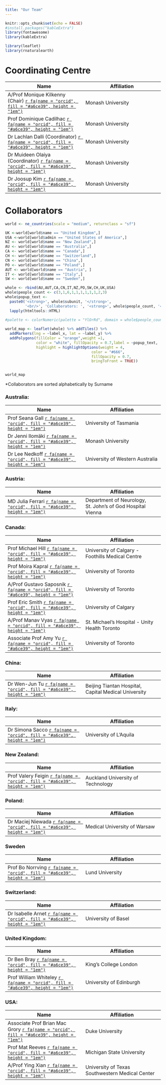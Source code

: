 ```yaml
---
title: "Our Team"
---
```


```r
knitr::opts_chunk$set(echo = FALSE)
#install.packages("kableExtra")
library(fontawesome)
library(kableExtra)

library(leaflet)
library(rnaturalearth)
```

<head>
<link rel="preconnect" href="https://fonts.googleapis.com">
<link rel="preconnect" href="https://fonts.gstatic.com" crossorigin>
<link href="https://fonts.googleapis.com/css2?family=Roboto:ital,wght@0,100;0,300;0,400;0,500;0,700;0,900;1,100;1,300;1,400;1,500;1,700;1,900&display=swap" rel="stylesheet">
</head>

# Coordinating Centre

<body>
<table id="example" class="display" style="width:100%">
        <thead>
            <tr>
                <th style="width:50%">Name</th>
                <th>Affiliation</th>
            </tr>
        </thead>
        <tbody>
            <tr>
                <td>A/Prof Monique Kilkenny (Chair) <a href="https://orcid.org/0000-0002-3375-287X" target="_blank">`r fa(name = "orcid", fill = "#a6ce39", height = "1em")`</a></td>
                <td>Monash University</td>
            </tr>
            <tr>
                <td>Prof Dominique Cadilhac <a href="https://orcid.org/0000-0001-8162-682X" target="_blank">`r fa(name = "orcid", fill = "#a6ce39", height = "1em")`</a></td>
                <td>Monash University</td>
            </tr>
            <tr>
                <td>Dr Lachlan Dalli (Coordinator) <a href="https://orcid.org/0000-0003-1449-9132" target="_blank">`r fa(name = "orcid", fill = "#a6ce39", height = "1em")`</a></td>
                <td>Monash University</td>
            </tr>
            <tr>
                <td>Dr Muideen Olaiya (Coordinator) <a href="https://orcid.org/0000-0002-4070-0533" target="_blank">`r fa(name = "orcid", fill = "#a6ce39", height = "1em")`</a></td>
                <td>Monash University</td>
            </tr>
            <tr>
                <td>Dr Joosup Kim <a href="https://orcid.org/0000-0002-4079-0428" target="_blank">`r fa(name = "orcid", fill = "#a6ce39", height = "1em")`</a></td>
                <td>Monash University</td>
            </tr>
        </tbody>
</table>
</body>

# Collaborators

```r

world <- ne_countries(scale = "medium", returnclass = "sf")

UK <-world[world$name == "United Kingdom",]
USA <-world[world$admin == "United States of America",]
NZ <- world[world$name == "New Zealand",]
AU <- world[world$name == "Australia",]
CA <- world[world$name == "Canada",]
CH <- world[world$name == "Switzerland",]
CN <- world[world$name == "China",]
PO <- world[world$name == "Poland",]
AUT <- world[world$name == "Austria", ]
IT <- world[world$name == "Italy",]
SW <- world[world$name == "Sweden",]

whole <- rbind(AU,AUT,CA,CN,IT,NZ,PO,SW,CH,UK,USA)
whole$people_count <- c(3,1,6,1,1,1,1,1,1,2,3)
whole$popup_text <- 
  paste0('<strong>', whole$subunit, '</strong>',
         '<br/>', 'Collaborators: ', '<strong>', whole$people_count, '</strong>', ' ') %>% 
  lapply(htmltools::HTML)

#palette <- colorNumeric(palette = "YlOrRd", domain = whole$people_count)
  
world_map <- leaflet(whole) %>% addTiles() %>% 
  addMarkers(lng = ~label_x, lat = ~label_y) %>% 
  addPolygons(fillColor = "orange",weight =1,
              color = "white", fillOpacity = 0.7,label = ~popup_text,
              highlight = highlightOptions(weight = 4,
                                       color = "#666",
                                       fillOpacity = 0.7,
                                       bringToFront = TRUE)) 
  

world_map
```

*Collaborators are sorted alphabetically by Surname

### Australia: 

<body>
<table id="example" class="display" style="width:100%">
        <thead>
            <tr>
                <th style="width:50%">Name</th>
                <th>Affiliation</th>
            </tr>
        </thead>
        <tbody>
            <tr>
                <td>Prof Seana Gall <a href="https://orcid.org/0000-0002-5138-2526" target="_blank">`r fa(name = "orcid", fill = "#a6ce39", height = "1em")`</a></td>
                <td>University of Tasmania</td>
            </tr>
            <tr>
                <td>Dr Jenni Ilomäki <a href="https://orcid.org/0000-0002-0348-9441" target="_blank">`r fa(name = "orcid", fill = "#a6ce39", height = "1em")`</a></td>
                <td>Monash University</td>
            </tr>
            <tr>
                <td>Dr Lee Nedkoff <a href="https://orcid.org/0000-0002-3970-625X" target="_blank">`r fa(name = "orcid", fill = "#a6ce39", height = "1em")`</a></td>
                <td>University of Western Australia</td>
            </tr>
        </tbody>
</table>
</body>

### Austria: 

<body>
<table id="example" class="display" style="width:100%">
        <thead>
            <tr>
                <th style="width:50%">Name</th>
                <th>Affiliation</th>
            </tr>
        </thead>
        <tbody>
            <tr>
                <td>MD Julia Ferrari <a href="https://orcid.org/0000-0001-9709-0097" target="_blank">`r fa(name = "orcid", fill = "#a6ce39", height = "1em")`</a></td>
                <td>Department of Neurology, St. John's of God Hospital Vienna</td>
            </tr>
        </tbody>
</table>
</body>

### Canada:  

<body>
<table id="example" class="display" style="width:100%">
        <thead>
            <tr>
                <th style="width:50%">Name</th>
                <th>Affiliation</th>
            </tr>
        </thead>
        <tbody>
            <tr>
                <td>Prof Michael Hill <a href="https://orcid.org/0000-0002-6269-1543" target="_blank">`r fa(name = "orcid", fill = "#a6ce39", height = "1em")`</a></td>
                <td>University of Calgary - Foothills Medical Centre</td>
            </tr>
            <tr>
                <td>Prof Moira Kapral <a href="https://orcid.org/0000-0002-3444-9928" target="_blank">`r fa(name = "orcid", fill = "#a6ce39", height = "1em")`</a></td>
                <td>University of Toronto</td>
            </tr>
            <tr>
                <td>A/Prof Gustavo Saposnik <a href="https://orcid.org/0000-0002-5950-9886" target="_blank">`r fa(name = "orcid", fill = "#a6ce39", height = "1em")`</a></td>
                <td>University of Toronto</td>
            </tr>
            <tr>
                <td>Prof Eric Smith <a href="https://orcid.org/0000-0003-3956-1668" target="_blank">`r fa(name = "orcid", fill = "#a6ce39", height = "1em")`</a></td>
                <td>University of Calgary</td>
            </tr>
            <tr>
                <td>A/Prof Manav Vyas <a href="https://orcid.org/0000-0002-2953-2540" target="_blank">`r fa(name = "orcid", fill = "#a6ce39", height = "1em")`</a></td>
                <td>St. Michael's Hospital - Unity Health Toronto</td>
            </tr>
            <tr>
                <td>Associate Prof Amy Yu <a href="https://orcid.org/0000-0002-7276-9551" target="_blank">`r fa(name = "orcid", fill = "#a6ce39", height = "1em")`</a></td>
                <td>University of Toronto</td>
            </tr>
        </tbody>
</table>
</body>

### China: 

<body>
<table id="example" class="display" style="width:100%">
        <thead>
            <tr>
                <th style="width:50%">Name</th>
                <th>Affiliation</th>
            </tr>
        </thead>
        <tbody>
            <tr>
                <td>Dr Wen-Jun Tu <a href="https://orcid.org/0000-0002-1703-1802" target="_blank">`r fa(name = "orcid", fill = "#a6ce39", height = "1em")`</a></td>
                <td>Beijing Tiantan Hospital, Capital Medical University</td>
            </tr>
        </tbody>
</table>
</body>

### Italy: 

<body>
<table id="example" class="display" style="width:100%">
        <thead>
            <tr>
                <th style="width:50%">Name</th>
                <th>Affiliation</th>
            </tr>
        </thead>
        <tbody>
            <tr>
                <td>Dr Simona Sacco <a href="https://orcid.org/0000-0003-0651-1939" target="_blank">`r fa(name = "orcid", fill = "#a6ce39", height = "1em")`</a></td>
                <td>University of L'Aquila</td>
            </tr>
        </tbody>
</table>
</body>

### New Zealand: 

<body>
<table id="example" class="display" style="width:100%">
        <thead>
            <tr>
                <th style="width:50%">Name</th>
                <th>Affiliation</th>
            </tr>
        </thead>
        <tbody>
            <tr>
                <td>Prof Valery Feigin <a href="https://orcid.org/0000-0002-6372-1740" target="_blank">`r fa(name = "orcid", fill = "#a6ce39", height = "1em")`</a></td>
                <td>Auckland University of Technology</td>
            </tr>
        </tbody>
</table>
</body>

### Poland:

<body>
<table id="example" class="display" style="width:100%">
        <thead>
            <tr>
                <th style="width:50%">Name</th>
                <th>Affiliation</th>
            </tr>
        </thead>
        <tbody>
            <tr>
                <td>Dr Maciej Niewada <a href="https://orcid.org/0000-0002-3730-1996" target="_blank">`r fa(name = "orcid", fill = "#a6ce39", height = "1em")`</a></td>
                <td>Medical University of Warsaw</td>
            </tr>
        </tbody>
</table>
</body>

### Sweden

<body>
<table id="example" class="display" style="width:100%">
        <thead>
            <tr>
                <th style="width:50%">Name</th>
                <th>Affiliation</th>
            </tr>
        </thead>
        <tbody>
            <tr>
                <td>Prof Bo Norrving <a href="https://orcid.org/0000-0002-8024-5096" target="_blank">`r fa(name = "orcid", fill = "#a6ce39", height = "1em")`</a></td>
                <td>Lund University</td>
            </tr>
        </tbody>
</table>
</body>

### Switzerland:

<body>
<table id="example" class="display" style="width:100%">
        <thead>
            <tr>
                <th style="width:50%">Name</th>
                <th>Affiliation</th>
            </tr>
        </thead>
        <tbody>
            <tr>
                <td>Dr Isabelle Arnet <a href="https://orcid.org/0000-0001-7591-4104" target="_blank">`r fa(name = "orcid", fill = "#a6ce39", height = "1em")`</a></td>
                <td>University of Basel</td>
            </tr>
        </tbody>
</table>
</body>

### United Kingdom: 

<body>
<table id="example" class="display" style="width:100%">
        <thead>
            <tr>
                <th style="width:50%">Name</th>
                <th>Affiliation</th>
            </tr>
        </thead>
        <tbody>
            <tr>
                <td>Dr Ben Bray <a href="https://orcid.org/0000-0002-8983-7530" target="_blank">`r fa(name = "orcid", fill = "#a6ce39", height = "1em")`</a></td>
                <td>King’s College London</td>
            </tr>
            <tr>
                <td>Prof William Whiteley <a href="https://orcid.org/0000-0002-4816-8991" target="_blank">`r fa(name = "orcid", fill = "#a6ce39", height = "1em")`</a></td>
                <td>University of Edinburgh</td>
            </tr>
        </tbody>
</table>
</body>

### USA: 

<body>
<table id="example" class="display" style="width:100%">
        <thead>
            <tr>
                <th style="width:50%">Name</th>
                <th>Affiliation</th>
            </tr>
        </thead>
        <tbody>
            <tr>
                <td>Associate Prof Brian Mac Grory <a href="https://orcid.org/0000-0003-3914-8419" target="_blank">`r fa(name = "orcid", fill = "#a6ce39", height = "1em")`</a></td>
                <td>Duke University</td>
            </tr>
            <tr>
                <td>Prof Mat Reeves <a href="https://orcid.org/0000-0002-8019-6343" target="_blank">`r fa(name = "orcid", fill = "#a6ce39", height = "1em")`</a></td>
                <td>Michigan State University</td>
            </tr>
            <tr>
                <td>A/Prof Ying Xian <a href="https://orcid.org/0000-0002-1237-1162" target="_blank">`r fa(name = "orcid", fill = "#a6ce39", height = "1em")`</a></td>
                <td>University of Texas Southwestern Medical Center</td>
            </tr>
        </tbody>
</table>
</body>